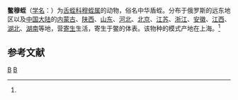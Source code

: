 {{Speciesbox
| taxon = Mooreotorix cotylifer
| binomial_authority = (Blanchard, 1898)<ref name='id10271'>{{cite web| url =http://www.bioinfo.cn/db05/BjdwSpecies.php?action=view&id=10271| title =鳖穆蛭| work =《中国动物物种编目数据库》| publisher =中国科学院微生物研究所| author =中国科学院动物研究所| accessdate =2009-04-16| deadurl =yes| archiveurl =https://web.archive.org/web/20160305091805/http://www.bioinfo.cn/db05/BjdwSpecies.php?action=view&id=10271| archivedate =2016-03-05}}</ref>
}}

'''鳖穆蛭'''（[[学名|学名]]：{{lang|la|''Mooreotorix cotylifer''}}）为[[舌蛭科|舌蛭科]][[穆蛭属|穆蛭属]]的动物，俗名中华盾蛭。分布于俄罗斯的远东地区以及[[中国大陆|中国大陆]]的[[内蒙古|内蒙古]]、[[陕西|陕西]]、[[山东|山东]]、[[河北|河北]]、[[北京|北京]]、[[江苏|江苏]]、[[浙江|浙江]]、[[安徽|安徽]]、[[江西|江西]]、[[湖北|湖北]]、[[湖南|湖南]]等地，营[[寄生|寄生]]生活，寄生于鳖的体表。该物种的模式产地在上海。<ref name='id10271'/>

== 参考文献 ==
{{reflist}}

{{环节动物小作品}}

{{Taxonbar}}
[[Category:1898年描述的动物|B]]
[[Category:穆蛭属|B]]